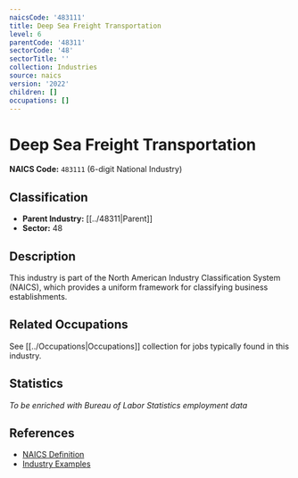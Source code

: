 ```yaml
---
naicsCode: '483111'
title: Deep Sea Freight Transportation
level: 6
parentCode: '48311'
sectorCode: '48'
sectorTitle: ''
collection: Industries
source: naics
version: '2022'
children: []
occupations: []
---
```

# Deep Sea Freight Transportation

**NAICS Code:** `483111` (6-digit National Industry)

## Classification

- **Parent Industry:** [[../48311|Parent]]
- **Sector:** 48

## Description

This industry is part of the North American Industry Classification System (NAICS), which provides a uniform framework for classifying business establishments.

## Related Occupations

See [[../Occupations|Occupations]] collection for jobs typically found in this industry.

## Statistics

*To be enriched with Bureau of Labor Statistics employment data*

## References

- [NAICS Definition](https://www.census.gov/naics/)
- [Industry Examples](https://www.census.gov/naics/2022NAICS/)
